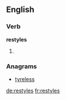 ==English==

===Verb===
'''restyles'''

# {{third-person singular of|[[restyle]]}}

===Anagrams===
* [[tyreless#English|tyreless]]

[[de:restyles]]
[[fr:restyles]]